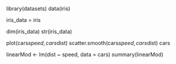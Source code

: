 library(datasets)
data(iris)

iris_data = iris

dim(iris_data)
str(iris_data)

plot(cars$speed, cars$dist)
scatter.smooth(cars$speed, cars$dist)
cars

linearMod <- lm(dist ~ speed, data = cars)
summary(linearMod)
